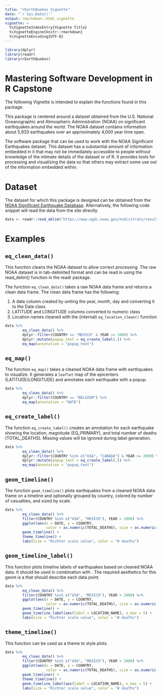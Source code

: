 ```yaml
---
title: "rEarthQuakes Vignette"
date: "`r Sys.Date()`"
output: rmarkdown::html_vignette
vignette: >
  %\VignetteIndexEntry{Vignette Title}
  %\VignetteEngine{knitr::rmarkdown}
  %\VignetteEncoding{UTF-8}
---
```


```r
library(dplyr)
library(readr)
library(rEarthQuakes)
```

# Mastering Software Development in R Capstone

The following Vignette is intended to explain the functions found in this package.

This package is centered around a dataset obtained from the U.S. National Oceanographic and Atmospheric Administration (NOAA) on significant earthquakes around the world. The NOAA dataset contains information about 5,933 earthquakes over an approximately 4,000 year time span.

The software package that can be used to work with the NOAA Significant Earthquakes dataset. This dataset has a substantial amount of information embedded in it that may not be immediately accessible to people without knowledge of the intimate details of the dataset or of R. It provides tools for processing and visualizing the data so that others may extract some use out of the information embedded within.

# Dataset

The dataset for which this package is designed can be obtained from the [NOAA Significant Earthquake Database](https://www.ngdc.noaa.gov/nndc/struts/form?t=101650&s=1&d=1). Alternatively, the following code snippet will read the data from the site directly.


```r
data <- readr::read_delim("https://www.ngdc.noaa.gov/nndc/struts/results?type_0=Exact&query_0=$ID&t=101650&s=13&d=189&dfn=signif.txt", delim = "\t")
```

# Examples


## `eq_clean_data()`

This function cleans the NOAA dataset to allow correct processing. The raw NOAA dataset is in tab-delimited format and can be read in using the read_delim() function in the readr package.

The function `eq_clean_data()` takes a raw NOAA data frame and returns a clean data frame. The clean data frame has the following:

1. A date column created by uniting the year, month, day and converting it to the Date class
2. LATITUDE and LONGITUDE columns converted to numeric class
3. Location names cleaned with the (internal) `eq_location_clean()` function

```r
data %>%
        eq_clean_data() %>%
        dplyr::filter(COUNTRY == "MEXICO" & YEAR >= 2000) %>% 
        dplyr::mutate(popup_text = eq_create_label(.)) %>%
        eq_map(annotation = "popup_text")
```

## `eq_map()`

The function `eq_map()` takes a cleaned NOAA data frame with earthquakes to visualize. It generates a `leaflet` map of the epicenters (LATITUDE/LONGITUDE) and annotates each earthquake with a popup.

```r
data %>%
        eq_clean_data() %>%
        dplyr::filter(COUNTRY == "BELGIUM") %>%
        eq_map(annotation = "DATE")
```

## `eq_create_label()`

The function `eq_create_label()` creates an annotation for each earthquake showing the location, magnitude (EQ_PRIMARY), and total number of deaths (TOTAL_DEATHS). Missing values will be ignored during label generation.

```r
data %>%
        eq_clean_data() %>% 
        dplyr::filter(COUNTRY %in% c("USA", "CANADA") & YEAR >= 2000) %>%
        dplyr::mutate(popup_text = eq_create_label(.)) %>%
        eq_map(annotation = "popup_text")
```

## `geom_timeline()`

The function `geom_timeline()` plots earthquakes from a cleaned NOAA data frame on a timeline and optionally grouped by country, colored by number of casualties, and sized by scale.

```r
data %>%
        eq_clean_data() %>%
        filter(COUNTRY %in% c("USA", "MEXICO"), YEAR > 2000) %>%
        ggplot(aes(x = DATE, y = COUNTRY,
                   color = as.numeric(TOTAL_DEATHS), size = as.numeric(EQ_PRIMARY) )) +
        geom_timeline() +
        theme_timeline() +
        labs(size = "Richter scale value", color = "# deaths")
```

## `geom_timeline_label()`

This function plots timeline labels of earthquakes based on cleaned NOAA data. It should be used in combination with \code{geom_timeline}. The required aesthetics for this geom is a \code{label} that should describe each data point.

```r
data %>%
        eq_clean_data() %>%
        filter(COUNTRY %in% c("USA", "MEXICO"), YEAR > 2000) %>%
        ggplot(aes(x = DATE, y = COUNTRY,
                   color = as.numeric(TOTAL_DEATHS), size = as.numeric(EQ_PRIMARY) )) +
        geom_timeline() +
        geom_timeline_label(aes(label = LOCATION_NAME), n_max = 5) +
        labs(size = "Richter scale value", color = "# deaths")
```

## `theme_timeline()`

This function can be used as a theme to style \code{\link{geom_timeline}} plots.

```r
data %>%
        eq_clean_data() %>%
        filter(COUNTRY %in% c("USA", "MEXICO"), YEAR > 2000) %>%
        ggplot(aes(x = DATE, y = COUNTRY,
                   color = as.numeric(TOTAL_DEATHS), size = as.numeric(EQ_PRIMARY) )) +
        geom_timeline() +
        theme_timeline() +
        geom_timeline_label(aes(label = LOCATION_NAME), n_max = 5) +
        labs(size = "Richter scale value", color = "# deaths")
```
